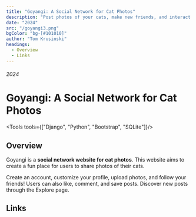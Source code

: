 ```yaml
---
title: "Goyangi: A Social Network for Cat Photos"
description: "Post photos of your cats, make new friends, and interact with their posts."
date: "2024"
src: "/goyangi3.png"
bgColor: "bg-[#101010]"
author: "Tom Krusinski"
headings:
  - Overview
  - Links
---
```




###### 2024

# Goyangi: A Social Network for Cat Photos

<Tools tools={["Django", "Python", "Bootstrap", "SQLite"]}/>

<ImageCap src="/goyangi3.png" bgColor="" caption="" hasBorder={true} hasCaption={false} />

## <span id="overview">Overview</span>

Goyangi is a **social network website for cat photos**. This website aims to create a fun place for users to share photos of their cats.

Create an account, customize your profile, upload photos, and follow your friends! Users can also like, comment, and save posts. Discover new posts through the Explore page.

## <span id="links">Links</span>
<GoyangiLinks/>
